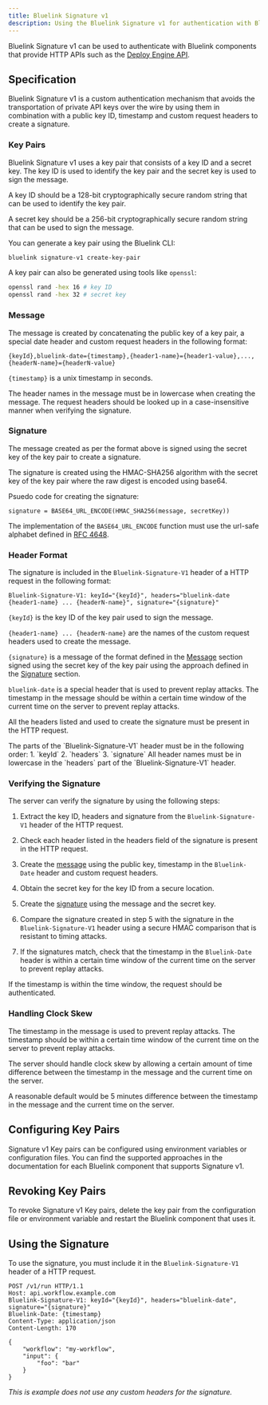 ```yaml
---
title: Bluelink Signature v1
description: Using the Bluelink Signature v1 for authentication with Bluelink components
---
```


Bluelink Signature v1 can be used to authenticate with Bluelink components that provide HTTP APIs such as the [Deploy Engine API](/docs/deploy-engine).

## Specification

Bluelink Signature v1 is a custom authentication mechanism that avoids the transportation of private API keys over the wire by using them in combination with a public key ID, timestamp and custom request headers to create a signature.

### Key Pairs

Bluelink Signature v1 uses a key pair that consists of a key ID and a secret key. The key ID is used to identify the key pair and the secret key is used to sign the message.

A key ID should be a 128-bit cryptographically secure random string that can be used to identify the key pair.

A secret key should be a 256-bit cryptographically secure random string that can be used to sign the message.

You can generate a key pair using the Bluelink CLI:

```bash
bluelink signature-v1 create-key-pair
```

A key pair can also be generated using tools like `openssl`:

```bash
openssl rand -hex 16 # key ID
openssl rand -hex 32 # secret key
```

### Message

The message is created by concatenating the public key of a key pair, a special date header and custom request headers in the following format:

```
{keyId},bluelink-date={timestamp},{header1-name}={header1-value},...,{headerN-name}={headerN-value}
```

`{timestamp}` is a unix timestamp in seconds.

<Callout title="Header name case" type="warning">
The header names in the message must be in lowercase when creating the message.
The request headers should be looked up in a case-insensitive manner when verifying the signature.
</Callout>

### Signature

The message created as per the format above is signed using the secret key of the key pair to create a signature.

The signature is created using the HMAC-SHA256 algorithm with the secret key of the key pair where the raw digest is encoded using base64.

Psuedo code for creating the signature:

```
signature = BASE64_URL_ENCODE(HMAC_SHA256(message, secretKey))
```

The implementation of the `BASE64_URL_ENCODE` function must use the url-safe alphabet defined in [RFC 4648](https://datatracker.ietf.org/doc/html/rfc4648#section-5).

### Header Format

The signature is included in the `Bluelink-Signature-V1` header of a HTTP request in the following format:

```
Bluelink-Signature-V1: keyId="{keyId}", headers="bluelink-date {header1-name} ... {headerN-name}", signature="{signature}"
```

`{keyId}` is the key ID of the key pair used to sign the message.

`{header1-name} ... {headerN-name}` are the names of the custom request headers used to create the message.

`{signature}` is a message of the format defined in the [Message](#message) section signed using the secret key of the key pair using the approach defined in the [Signature](#signature) section.

`bluelink-date` is a special header that is used to prevent replay attacks. The timestamp in the message should be within a certain time window of the current time on the server to prevent replay attacks.

All the headers listed and used to create the signature must be present in the HTTP request.

<Callout title="Order of parts in the header value" type="warning">
The parts of the `Bluelink-Signature-V1` header must be in the following order:
1. `keyId`
2. `headers`
3. `signature`
</Callout>

<Callout title="Header name case" type="warning">
All header names must be in lowercase in the `headers` part of the `Bluelink-Signature-V1` header.
</Callout>

### Verifying the Signature

The server can verify the signature by using the following steps:

1. Extract the key ID, headers and signature from the `Bluelink-Signature-V1` header of the HTTP request.
2. Check each header listed in the headers field of the signature is present in the HTTP request.
3. Create the [message](#message) using the public key, timestamp in the `Bluelink-Date` header and custom request headers.
4. Obtain the secret key for the key ID from a secure location.
5. Create the [signature](#signature) using the message and the secret key.
6. Compare the signature created in step 5 with the signature in the `Bluelink-Signature-V1` header using a secure HMAC comparison that is resistant to timing attacks.

7. If the signatures match, check that the timestamp in the `Bluelink-Date` header is within a certain time window of the current time on the server to prevent replay attacks.

If the timestamp is within the time window, the request should be authenticated.

### Handling Clock Skew

The timestamp in the message is used to prevent replay attacks. The timestamp should be within a certain time window of the current time on the server to prevent replay attacks.

The server should handle clock skew by allowing a certain amount of time difference between the timestamp in the message and the current time on the server.

A reasonable default would be 5 minutes difference between the timestamp in the message and the current time on the server.

## Configuring Key Pairs

Signature v1 Key pairs can be configured using environment variables or configuration files.
You can find the supported approaches in the documentation for each Bluelink component that supports Signature v1.

## Revoking Key Pairs

To revoke Signature v1 Key pairs, delete the key pair from the configuration file or environment variable and restart the Bluelink component that uses it.

## Using the Signature

To use the signature, you must include it in the `Bluelink-Signature-V1` header of a HTTP request.

```
POST /v1/run HTTP/1.1
Host: api.workflow.example.com
Bluelink-Signature-V1: keyId="{keyId}", headers="bluelink-date", signature="{signature}"
Bluelink-Date: {timestamp}
Content-Type: application/json
Content-Length: 170

{
    "workflow": "my-workflow",
    "input": {
        "foo": "bar"
    }
}
```

_This is example does not use any custom headers for the signature._
